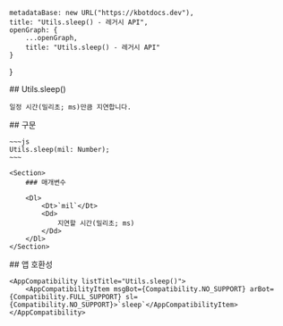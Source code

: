 
    metadataBase: new URL("https://kbotdocs.dev"),
    title: "Utils.sleep() - 레거시 API",
    openGraph: {
        ...openGraph,
        title: "Utils.sleep() - 레거시 API"
    }
}

<Section>
    ## Utils.sleep()

    일정 시간(밀리초; ms)만큼 지연합니다.
</Section>
<Section>
    ## 구문

    ~~~js
    Utils.sleep(mil: Number);
    ~~~

    <Section>
        ### 매개변수

        <Dl>
            <Dt>`mil`</Dt>
            <Dd>
                지연할 시간(밀리초; ms)
            </Dd>
        </Dl>
    </Section>
</Section>
<Section>
    ## 앱 호환성

    <AppCompatibility listTitle="Utils.sleep()">
        <AppCompatibilityItem msgBot={Compatibility.NO_SUPPORT} arBot={Compatibility.FULL_SUPPORT} sl={Compatibility.NO_SUPPORT}>`sleep`</AppCompatibilityItem>
    </AppCompatibility>
</Section>